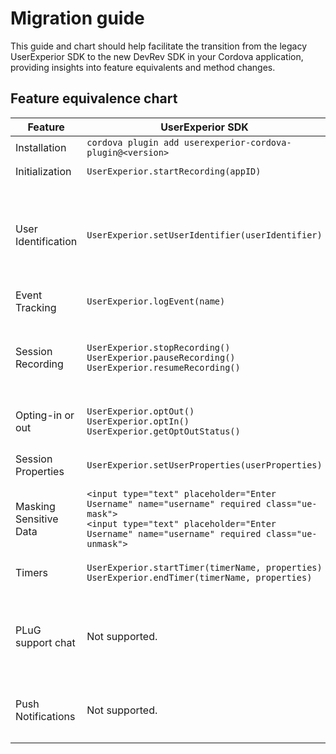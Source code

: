 # Migration guide

This guide and chart should help facilitate the transition from the legacy UserExperior SDK to the new DevRev SDK in your Cordova application, providing insights into feature equivalents and method changes.

## Feature equivalence chart

| Feature | UserExperior SDK | DevRev SDK |
|-|-|-|
| Installation | `cordova plugin add userexperior-cordova-plugin@<version>` | `cordova plugin add @devrev/sdk-cordova` |
| Initialization | `UserExperior.startRecording(appID)` | `DevRev.configure(appID, successCallback, errorCallback)` |
| User Identification | `UserExperior.setUserIdentifier(userIdentifier)` | `DevRev.identifyAnonymousUser(userID, successCallback, errorCallback)`<br /> `DevRev.identifyUnverifiedUser(identity, successCallback, errorCallback)`<br /> `DevRev.identifyVerifiedUser(userID, sessionToken, successCallback, errorCallback)`<br /> `DevRev.updateUser(identity, successCallback, errorCallback)`<br /> `DevRev.logout(deviceID, successCallback, errorCallback)` |
| Event Tracking | `UserExperior.logEvent(name)` | `DevRev.trackEvent(name, properties, successCallback, errorCallback)` |
| Session Recording | `UserExperior.stopRecording()`<br />`UserExperior.pauseRecording()`<br />`UserExperior.resumeRecording()` | `DevRev.startRecording(successCallback, errorCallback)`<br />`DevRev.stopRecording(successCallback, errorCallback)`<br />`DevRev.pauseRecording(successCallback, errorCallback)`<br />`DevRev.resumeRecording(successCallback, errorCallback)` |
| Opting-in or out | `UserExperior.optOut()`<br /> `UserExperior.optIn()`<br /> `UserExperior.getOptOutStatus()` | `DevRev.stopAllMonitoring(successCallback, errorCallback)`<br /> `DevRev.resumeAllMonitoring(successCallback, errorCallback)` |
| Session Properties | `UserExperior.setUserProperties(userProperties)` | `DevRev.addSessionProperties(properties, successCallback, errorCallback)`<br />`DevRev.clearSessionProperties(successCallback, errorCallback)` |
| Masking Sensitive Data | `<input type="text" placeholder="Enter Username" name="username" required class="ue-mask">`<br />`<input type="text" placeholder="Enter Username" name="username" required class="ue-unmask">` | `<input type="text" placeholder="Enter Username" name="username" required class="devrev-mask">`<br />`<input type="text" placeholder="Enter Username" name="username" required class="devrev-unmask">` |
| Timers | `UserExperior.startTimer(timerName, properties)`<br /> `UserExperior.endTimer(timerName, properties)` | `DevRev.startTimer(name, properties, successCallback, errorCallback)`<br /> `DevRev.endTimer(name, properties, successCallback, errorCallback)` |
| PLuG support chat | Not supported. | `DevRev.showSupport(successCallback, errorCallback)`<br /> `DevRev.createSupportConversation(isAnimated, successCallback, errorCallback)`<br /> `DevRev.setShouldDismissModalsOnOpenLink(value, successCallback, errorCallback)`<br /> `DevRev.setInAppLinkHandler(handler, successCallback, errorCallback)` |
| Push Notifications | Not supported. | `DevRev.registerDeviceToken(deviceToken, deviceID, successCallback, errorCallback)`<br /> `DevRev.unregisterDevice(deviceID, successCallback, errorCallback)`<br />`DevRev.processPushNotification(payload, successCallback, errorCallback)` |
